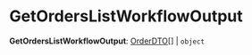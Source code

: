 
# GetOrdersListWorkflowOutput

 **GetOrdersListWorkflowOutput**: [OrderDTO](../../../fulfillment/interfaces/fulfillment.OrderDTO/page.mdx)[] \| `object`
